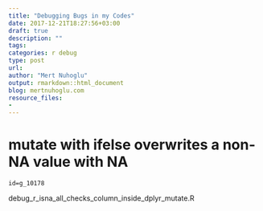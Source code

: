 ```yaml
---
title: "Debugging Bugs in my Codes"
date: 2017-12-21T18:27:56+03:00 
draft: true
description: ""
tags:
categories: r debug
type: post
url:
author: "Mert Nuhoglu"
output: rmarkdown::html_document
blog: mertnuhoglu.com
resource_files:
-
---
```


# mutate with ifelse overwrites a non-NA value with NA 

    id=g_10178

debug_r_isna_all_checks_column_inside_dplyr_mutate.R



